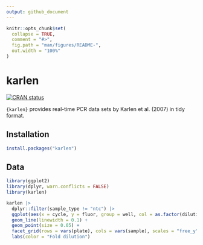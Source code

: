 ```yaml
---
output: github_document
---
```


<!-- README.md is generated from README.Rmd. Please edit that file -->

```r
knitr::opts_chunk$set(
  collapse = TRUE,
  comment = "#>",
  fig.path = "man/figures/README-",
  out.width = "100%"
)
```

# karlen

<!-- badges: start -->
[![CRAN status](https://www.r-pkg.org/badges/version/karlen)](https://CRAN.R-project.org/package=karlen)
<!-- badges: end -->

`{karlen}` provides real-time PCR data sets by Karlen et al. (2007) in tidy
format.

## Installation

``` r
install.packages("karlen")
```

## Data

```r
library(ggplot2)
library(dplyr, warn.conflicts = FALSE)
library(karlen)

karlen |>
  dplyr::filter(sample_type != "ntc") |>
  ggplot(aes(x = cycle, y = fluor, group = well, col = as.factor(dilution))) +
  geom_line(linewidth = 0.1) +
  geom_point(size = 0.05) +
  facet_grid(rows = vars(plate), cols = vars(sample), scales = "free_y") +
  labs(color = "Fold dilution")
```

